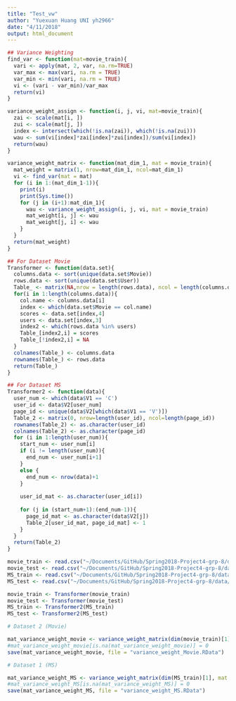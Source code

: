 ```yaml
---
title: "Test_vw"
author: "Yuexuan Huang UNI yh2966"
date: "4/11/2018"
output: html_document
---
```


```r
## Variance Weighting
find_var <- function(mat=movie_train){
  vari <- apply(mat, 2, var, na.rm=TRUE)
  var_max <- max(vari, na.rm = TRUE)
  var_min <- min(vari, na.rm = TRUE)
  vi <- (vari - var_min)/var_max
  return(vi)
}

variance_weight_assign <- function(i, j, vi, mat=movie_train){
  zai <- scale(mat[i, ])
  zui <- scale(mat[j, ])
  index <- intersect(which(!is.na(zai)), which(!is.na(zui)))
  wau <- sum(vi[index]*zai[index]*zui[index])/sum(vi[index])
  return(wau)
}

variance_weight_matrix <- function(mat_dim_1, mat = movie_train){
  mat_weight = matrix(1, nrow=mat_dim_1, ncol=mat_dim_1)
  vi <- find_var(mat = mat)
  for (i in 1:(mat_dim_1-1)){
    print(i)
    print(Sys.time())
    for (j in (i+1):mat_dim_1){
      wau <- variance_weight_assign(i, j, vi, mat = movie_train)
      mat_weight[i, j] <- wau
      mat_weight[j, i] <- wau
    }
  }
  return(mat_weight)
}
```

```r
## For Dataset Movie
Transformer <- function(data.set){
  columns.data <- sort(unique(data.set$Movie))
  rows.data <- sort(unique(data.set$User))
  Table_ <- matrix(NA,nrow = length(rows.data), ncol = length(columns.data))
  for(i in 1:length(columns.data)){
    col.name <- columns.data[i]
    index <- which(data.set$Movie == col.name)
    scores <- data.set[index,4] 
    users <- data.set[index,3] 
    index2 <- which(rows.data %in% users)
    Table_[index2,i] = scores
    Table_[!index2,i] = NA
  }
  colnames(Table_) <- columns.data
  rownames(Table_) <- rows.data
  return(Table_)
}

## For Dataset MS
Transformer2 <- function(data){
  user_num <- which(data$V1 == 'C')
  user_id <- data$V2[user_num]
  page_id <- unique(data$V2[which(data$V1 == 'V')])
  Table_2 <- matrix(0, nrow=length(user_id), ncol=length(page_id))
  rownames(Table_2) <- as.character(user_id)
  colnames(Table_2) <- as.character(page_id)
  for (i in 1:length(user_num)){
    start_num <- user_num[i]
    if (i != length(user_num)){
      end_num <- user_num[i+1]
    }
    else {
      end_num <- nrow(data)+1
    }
    
    user_id_mat <- as.character(user_id[i])
    
    for (j in (start_num+1):(end_num-1)){
      page_id_mat <- as.character(data$V2[j])
      Table_2[user_id_mat, page_id_mat] <- 1
    }
  }
  return(Table_2)
}
```

```r
movie_train <- read.csv("~/Documents/GitHub/Spring2018-Project4-grp-8/data/eachmovie_sample/data_train.csv")
movie_test <- read.csv("~/Documents/GitHub/Spring2018-Project4-grp-8/data/eachmovie_sample/data_test.csv")
MS_train <- read.csv("~/Documents/GitHub/Spring2018-Project4-grp-8/data/MS_sample/data_train.csv")
MS_test <- read.csv("~/Documents/GitHub/Spring2018-Project4-grp-8/data/MS_sample/data_test.csv")
```

```r
movie_train <- Transformer(movie_train)
movie_test <- Transformer(movie_test)
MS_train <- Transformer2(MS_train)
MS_test <- Transformer2(MS_test)
```

```r
# Dataset 2 (Movie)

mat_variance_weight_movie <- variance_weight_matrix(dim(movie_train)[1], mat = movie_train)
#mat_variance_weight_movie[is.na(mat_variance_weight_movie)] = 0
save(mat_variance_weight_movie, file = "variance_weight_Movie.RData")

# Dataset 1 (MS)

mat_variance_weight_MS <- variance_weight_matrix(dim(MS_train)[1], mat = MS_train)
#mat_variance_weight_MS[is.na(mat_variance_weight_MS)] = 0
save(mat_variance_weight_MS, file = "variance_weight_MS.RData")
```

